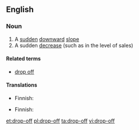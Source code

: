 ==English==

===Noun===
{{en-noun|head=[[drop]]-[[off]]}}

# A [[sudden]] [[downward]] [[slope]]
# A sudden [[decrease]] (such as in the level of sales)

====Related terms====
* [[drop off]]

====Translations====
{{trans-top|sudden downward slope}}
* Finnish: {{t+|fi|pudotus}}
{{trans-mid}}
{{trans-bottom}}

{{trans-top|sudden decrease}}
* Finnish: {{t+|fi|pudotus}}
{{trans-mid}}
{{trans-bottom}}

[[et:drop-off]]
[[pl:drop-off]]
[[ta:drop-off]]
[[vi:drop-off]]